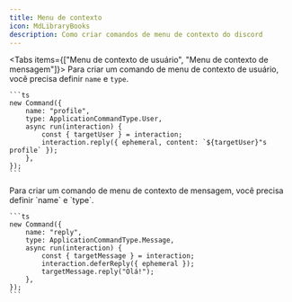 ```yaml
---
title: Menu de contexto
icon: MdLibraryBooks
description: Como criar comandos de menu de contexto do discord
---
```


<Tabs items={["Menu de contexto de usuário", "Menu de contexto de mensagem"]}>
  <Tab value="Menu de contexto de usuário">
    Para criar um comando de menu de contexto de usuário, você precisa definir `name` e `type`.

    ```ts
    new Command({
        name: "profile",
        type: ApplicationCommandType.User,
        async run(interaction) {
            const { targetUser } = interaction;
            interaction.reply({ ephemeral, content: `${targetUser}"s profile` });
        },
    });
    ```
  </Tab>
  <Tab value="Menu de contexto de mensagem">
    Para criar um comando de menu de contexto de mensagem, você precisa definir `name` e `type`.

    ```ts
    new Command({
        name: "reply",
        type: ApplicationCommandType.Message,
        async run(interaction) {
            const { targetMessage } = interaction;
            interaction.deferReply({ ephemeral });
            targetMessage.reply("Olá!");
        },
    });
    ```
  </Tab>
</Tabs>